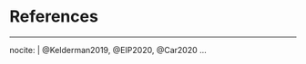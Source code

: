 <!--
This content below must go last in the thesis document according to how R Markdown renders.  More info is at http://rmarkdown.rstudio.com/authoring_bibliographies_and_citations.html
-->

<!--
\backmatter indicates that the next (and final) chapter is the references
-->
\backmatter

<!-- 
You can change the name of the References chapter, but make sure to leave the {-} option to keep the chapter un-numbered.
-->
# References {-}

<!--
\noindent removes the indentation of the first entry.
-->
\noindent

<!--
The \setlength lines below create a hanging indent and spacing between entries.  These three lines may need to be removed for styles that don't require the hanging indent.
-->
\setlength{\parindent}{-0.20in}
\setlength{\leftskip}{0.20in}
\setlength{\parskip}{8pt}


<!--
This is just for testing with more citations for the bibliography at the end.  Add other entries into the list here if you'd like them to appear in the bibliography even if they weren't explicitly cited in the document.
-->
---
nocite: | 
  @Kelderman2019, @EIP2020, @Car2020
...
